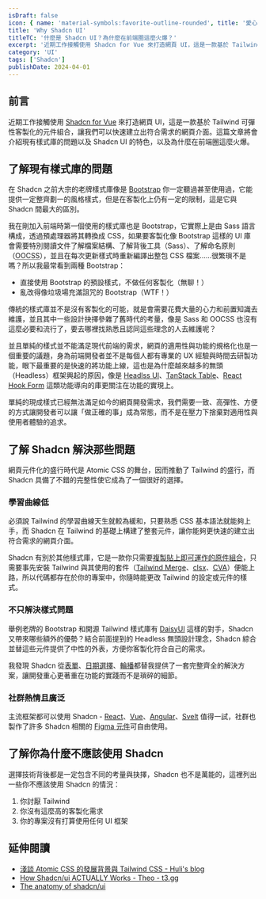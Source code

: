```yaml
---
isDraft: false
icon: { name: 'material-symbols:favorite-outline-rounded', title: '愛心符號' }
title: 'Why Shadcn UI'
titleTC: '什麼是 Shadcn UI？為什麼在前端圈這麼火爆？'
excerpt: '近期工作接觸使用 Shadcn for Vue 來打造網頁 UI，這是一款基於 Tailwind 可彈性客製化的元件組合，讓我們可以快速建立出符合需求的網頁介面。這篇文章將會介紹現有樣式庫的問題以及 Shadcn UI 的特色，以及為什麼在前端圈這麼火爆。'
category: 'UI'
tags: ['Shadcn']
publishDate: 2024-04-01
---
```


## 前言

近期工作接觸使用 [Shadcn for Vue](https://www.shadcn-vue.com/) 來打造網頁 UI，這是一款基於 Tailwind 可彈性客製化的元件組合，讓我們可以快速建立出符合需求的網頁介面。這篇文章將會介紹現有樣式庫的問題以及 Shadcn UI 的特色，以及為什麼在前端圈這麼火爆。

## 了解現有樣式庫的問題

在 Shadcn 之前大宗的老牌樣式庫像是 [Bootstrap](https://getbootstrap.com/) 你一定聽過甚至使用過，它能提供一定整齊劃一的風格樣式，但是在客製化上仍有一定的限制，這是它與 Shadcn 間最大的區別。

我在剛加入前端時第一個使用的樣式庫也是 Bootstrap，它實際上是由 Sass 語言構成，透過預處理器將其轉換成 CSS，如果要客製化像 Bootstrap 這樣的 UI 庫會需要特別閱讀文件了解檔案結構、了解背後工具（Sass）、了解命名原則（<abbr title="Object-Oriented CSS">OOCSS</abbr>），並且在每次更新樣式時重新編譯出整包 CSS 檔案……很繁瑣不是嗎？所以我最常看到兩種 Bootstrap：

- 直接使用 Bootstrap 的預設樣式，不做任何客製化（無聊！）
- 亂改得像垃圾場充滿詛咒的 Bootstrap（WTF！）

傳統的樣式庫並不是沒有客製化的可能，就是會需要花費大量的心力和前置知識去維護，並且其中一些設計抉擇參雜了舊時代的考量，像是 Sass 和 OOCSS 也沒有這麼必要和流行了，要去哪裡找熟悉且認同這些理念的人去維護呢？

並且單純的樣式並不能滿足現代前端的需求，網頁的適用性與功能的規格化也是一個重要的議題，身為前端開發者並不是每個人都有專業的 UX 經驗與時間去研製功能，眼下最重要的是快速的將功能上線，這也是為什麼越來越多的無頭（Headless）框架興起的原因，像是 [Headlss UI](https://headlessui.com/)、[TanStack Table](https://tanstack.com/table/latest)、[React Hook Form](https://react-hook-form.com/) 這類功能導向的庫更關注在功能的實現上。

單純的現成樣式已經無法滿足如今的網頁開發需求，我們需要一致、高彈性、方便的方式讓開發者可以讓「做正確的事」成為常態，而不是在壓力下捨棄對適用性與使用者體驗的追求。

## 了解 Shadcn 解決那些問題

網頁元件化的盛行時代是 Atomic CSS 的舞台，因而推動了 Tailwind 的盛行，而 Shadcn 具備了不錯的完整性使它成為了一個很好的選擇。

### 學習曲線低

必須說 Tailwind 的學習曲線天生就較為緩和，只要熟悉 CSS 基本語法就能夠上手，而 Shadcn 在 Tailwind 的基礎上構建了整套元件，讓你能夠更快速的建立出符合需求的網頁介面。

Shadcn 有別於其他樣式庫，它是一款你只需要[複製貼上即可運作的原件組合](https://ui.shadcn.com/docs/installation/vite)，只需要事先安裝 Tailwind 與其使用的套件（[Tailwind Merge](https://www.npmjs.com/package/tailwind-merge)、[clsx](https://github.com/lukeed/clsx)、[CVA](https://cva.style/docs)）便能上路，所以代碼都存在於你的專案中，你隨時能更改 Tailwind 的設定或元件的樣式。

### 不只解決樣式問題

舉例老牌的 Bootstrap 和開源 Tailwind 樣式庫有 [DaisyUI](https://daisyui.com/) 這樣的對手，Shadcn 又帶來哪些額外的優勢？結合前面提到的 Headless 無頭設計理念，Shadcn 綜合並替這些元件提供了中性的外表，方便你客製化符合自己的需求。

我發現 Shadcn 從[表單](https://www.shadcn-vue.com/docs/components/data-table.html)、[日期選擇](https://www.shadcn-vue.com/docs/components/date-picker.html)、[輪播](https://www.shadcn-vue.com/docs/components/carousel.html)都替我提供了一套完整齊全的解決方案，讓開發重心更著重在功能的實踐而不是瑣碎的細節。

### 社群熱情且廣泛

主流框架都可以使用 Shadcn - [React](https://ui.shadcn.com/)、[Vue](https://www.shadcn-vue.com/)、[Angular](https://www.spartan.ng/)、[Svelt](https://www.shadcn-svelte.com/) 值得一試，社群也製作了許多 Shadcn 相關的 [Figma 元件](https://www.figma.com/community/file/1203061493325953101/shadcn-ui-design-system)可自由使用。

## 了解你為什麼不應該使用 Shadcn

選擇技術背後都是一定包含不同的考量與抉擇，Shadcn 也不是萬能的，這裡列出一些你不應該使用 Shadcn 的情況：

1. 你討厭 Tailwind
2. 你沒有這麼高的客製化需求
3. 你的專案沒有打算使用任何 UI 框架

## 延伸閱讀

- [淺談 Atomic CSS 的發展背景與 Tailwind CSS - Huli's blog](https://blog.huli.tw/2022/05/23/atomic-css-and-tailwind-css/)
- [How Shadcn/ui ACTUALLY Works - Theo - t3.gg](https://www.youtube.com/watch?v=AqmMx_JidGo)
- [The anatomy of shadcn/ui](https://manupa.dev/blog/anatomy-of-shadcn-ui)
